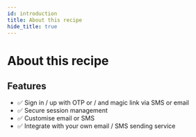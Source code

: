 ```yaml
---
id: introduction
title: About this recipe
hide_title: true
---
```


# About this recipe 
## Features
- ✅ Sign in / up with OTP or / and magic link via SMS or email
- ✅ Secure session management
- ✅ Customise email or SMS
- ✅ Integrate with your own email / SMS sending service

<!-- - ✅ Automatic email / SMS spam prevention
- ✅ Support for international SMS sending -->

<!-- ## Demo app
### View the demo app
[Click here](https://passwordless.demo.supertokens.com/) to visit the demo app

### View the source code for the demo app (NodeJS + ReactJS)
[Click here](https://github.com/supertokens/supertokens-auth-react/tree/master/examples/with-passwordless) to view the source code for the demo app -->